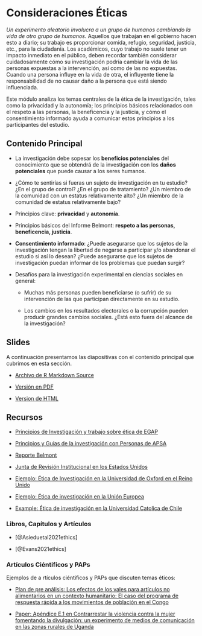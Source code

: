 # Consideraciones Éticas {.tabset}

*Un experimento aleatorio involucra a un grupo de humanos cambiando la vida de otro grupo de humanos.* Aquellos que trabajan en el gobierno hacen esto a diario; su trabajo es proporcionar comida, refugio, seguridad, justicia, etc., para la ciudadanía. Los académicos, cuyo trabajo no suele tener un impacto inmediato en el público, deben recordar también considerar cuidadosamente cómo su investigación podría cambiar la vida de las personas expuestas a la intervención, así como de las no expuestas. Cuando una persona influye en la vida de otra, el influyente tiene la responsabilidad de no causar daño a la persona que está siendo influenciada.

Este módulo analiza los temas centrales de la ética de la investigación, tales como la privacidad y la autonomía; los principios básicos relacionados con el respeto a las personas, la beneficencia y la justicia, y cómo el consentimiento informado ayuda a comunicar estos principios a los participantes del estudio.


## Contenido Principal

 - La investigación debe sopesar los **beneficios potenciales** del conocimiento que se obtendrá de la investigación con los **daños potenciales** que puede causar a los seres humanos.
   
 - ¿Cómo te sentirías si fueras un sujeto de investigación en tu estudio? ¿En el grupo de control? ¿En el grupo de tratamiento? ¿Un miembro de la comunidad con un estatus relativamente alto? ¿Un miembro de la comunidad de estatus relativamente bajo?

 - Principios clave: **privacidad** y **autonomía**.

 - Principios básicos del Informe Belmont: **respeto a las personas, beneficencia, justicia**.

 - **Consentimiento informado**: ¿Puede asegurarse que los sujetos de la investigación tengan la libertad de negarse a participar y/o abandonar el estudio si así lo desean? ¿Puede asegurarse que los sujetos de investigación puedan informar de los problemas que puedan surgir?

 - Desafíos para la investigación experimental en ciencias sociales en general:

    - Muchas más personas pueden beneficiarse (o sufrir) de su intervención de las que participan directamente en su estudio.

    - Los cambios en los resultados electorales o la corrupción pueden producir grandes cambios sociales. ¿Está esto fuera del alcance de la investigación?
    
## Slides

A continuación presentamos las diapositivas con el contenido principal que cubrimos en esta sección.



 - [Archivo de R Markdown Source](https://egap.github.io/learningdays-resources/Slides/ethics-slides.Rmd)

 - [Versión en PDF](https://egap.github.io/learningdays-resources/Slides/ethics-slides.pdf)

 - [Version de HTML](https://egap.github.io/learningdays-resources/Slides/ethics-slides.html)

## Recursos

- [Principios de Investigación y trabajo sobre ética de EGAP ](https://egap.org/ethics/)

- [Principios y Guías de la investigación con Personas de APSA](https://connect.apsanet.org/hsr/principles-and-guidance/)

- [Reporte Belmont](https://www.hhs.gov/ohrp/regulations-and-policy/belmont-report/index.html)

- [Junta de Revisión Institucional en los Estados Unidos](https://www.youtube.com/watch?v=U8fme1boEbE)

- [Ejemplo: Ética de Investigación en la  Universidad de Oxford en el Reino Unido ](https://researchsupport.admin.ox.ac.uk/governance/ethics)

- [Ejemplo: Ética de investigación en la Unión Europea](https://ec.europa.eu/research/participants/data/ref/fp7/89888/ethics-for-researchers_en.pdf)

- [Example: Ética de investigación en la Universidad Catolica de Chile](http://eticayseguridad.uc.cl/)

### Libros, Capítulos y Artículos

- [@Asieduetal2021ethics]

- [@Evans2021ethics] <!--[pdf](https://www.cgdev.org/sites/default/files/WP565-Evans-Ethical-issues-and-RCTs.pdf) -->

### Artículos Ciéntificos y PAPs

Ejemplos de a rtículos ciéntificos y PAPs que discuten temas éticos:

- [Plan de pre análisis: Los efectos de los vales para artículos no alimentarios en un contexto humanitario: El caso del programa de respuesta rápida a los movimientos de población en el Congo](https://osf.io/eutx7/)

- [Paper: Apéndice E.1 en Contrarrestar la violencia contra la mujer fomentando la divulgación: un experimento de medios de comunicación en las zonas rurales de Uganda](http://jasper-cooper.com/papers/Green_et_al.pdf)
